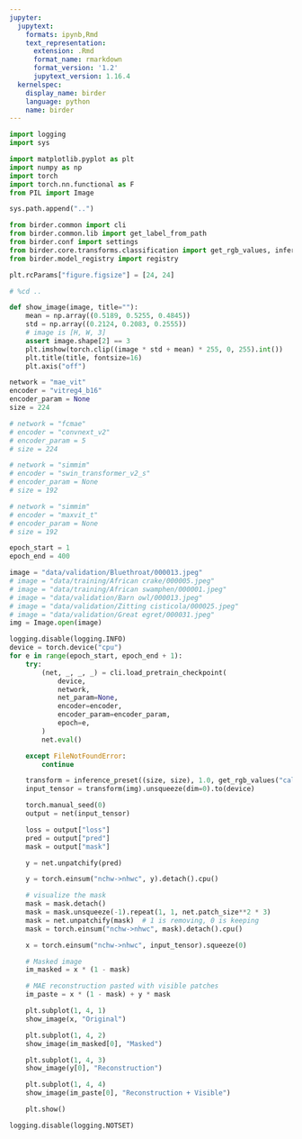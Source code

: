 ```yaml
---
jupyter:
  jupytext:
    formats: ipynb,Rmd
    text_representation:
      extension: .Rmd
      format_name: rmarkdown
      format_version: '1.2'
      jupytext_version: 1.16.4
  kernelspec:
    display_name: birder
    language: python
    name: birder
---
```


```python
import logging
import sys

import matplotlib.pyplot as plt
import numpy as np
import torch
import torch.nn.functional as F
from PIL import Image
```

```python
sys.path.append("..")
```

```python
from birder.common import cli
from birder.common.lib import get_label_from_path
from birder.conf import settings
from birder.core.transforms.classification import get_rgb_values, inference_preset
from birder.model_registry import registry
```

```python
plt.rcParams["figure.figsize"] = [24, 24]
```

```python
# %cd ..
```

```python
def show_image(image, title=""):
    mean = np.array((0.5189, 0.5255, 0.4845))
    std = np.array((0.2124, 0.2083, 0.2555))
    # image is [H, W, 3]
    assert image.shape[2] == 3
    plt.imshow(torch.clip((image * std + mean) * 255, 0, 255).int())
    plt.title(title, fontsize=16)
    plt.axis("off")
```

```python
network = "mae_vit"
encoder = "vitreg4_b16"
encoder_param = None
size = 224

# network = "fcmae"
# encoder = "convnext_v2"
# encoder_param = 5
# size = 224

# network = "simmim"
# encoder = "swin_transformer_v2_s"
# encoder_param = None
# size = 192

# network = "simmim"
# encoder = "maxvit_t"
# encoder_param = None
# size = 192

epoch_start = 1
epoch_end = 400

image = "data/validation/Bluethroat/000013.jpeg"
# image = "data/training/African crake/000005.jpeg"
# image = "data/training/African swamphen/000001.jpeg"
# image = "data/validation/Barn owl/000013.jpeg"
# image = "data/validation/Zitting cisticola/000025.jpeg"
# image = "data/validation/Great egret/000031.jpeg"
img = Image.open(image)
```

```python
logging.disable(logging.INFO)
device = torch.device("cpu")
for e in range(epoch_start, epoch_end + 1):
    try:
        (net, _, _, _) = cli.load_pretrain_checkpoint(
            device,
            network,
            net_param=None,
            encoder=encoder,
            encoder_param=encoder_param,
            epoch=e,
        )
        net.eval()

    except FileNotFoundError:
        continue

    transform = inference_preset((size, size), 1.0, get_rgb_values("calculated"))
    input_tensor = transform(img).unsqueeze(dim=0).to(device)

    torch.manual_seed(0)
    output = net(input_tensor)

    loss = output["loss"]
    pred = output["pred"]
    mask = output["mask"]

    y = net.unpatchify(pred)

    y = torch.einsum("nchw->nhwc", y).detach().cpu()

    # visualize the mask
    mask = mask.detach()
    mask = mask.unsqueeze(-1).repeat(1, 1, net.patch_size**2 * 3)
    mask = net.unpatchify(mask)  # 1 is removing, 0 is keeping
    mask = torch.einsum("nchw->nhwc", mask).detach().cpu()

    x = torch.einsum("nchw->nhwc", input_tensor).squeeze(0)

    # Masked image
    im_masked = x * (1 - mask)

    # MAE reconstruction pasted with visible patches
    im_paste = x * (1 - mask) + y * mask

    plt.subplot(1, 4, 1)
    show_image(x, "Original")

    plt.subplot(1, 4, 2)
    show_image(im_masked[0], "Masked")

    plt.subplot(1, 4, 3)
    show_image(y[0], "Reconstruction")

    plt.subplot(1, 4, 4)
    show_image(im_paste[0], "Reconstruction + Visible")

    plt.show()

logging.disable(logging.NOTSET)
```

```python

```
